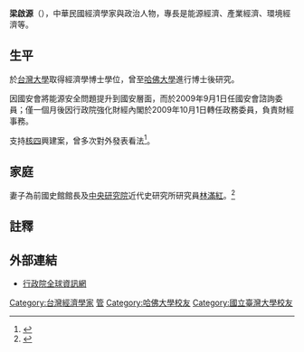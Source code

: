 {{Infobox_officeholder
| name = 梁啟源
| image name =
| width =200px
| sex = 男 
| party = 
| now = {{ROC}}政務委員
| period =2009年10月1日－2011年3月1日
| Native place = {{TWN-ROC}}
| nationality = {{ROC}}
| date of birth = {{Birth date and age|1946|10|29}}
| place of birth ={{TWN}}
| spouse = 林滿紅
| educate =
*臺灣大學經濟研究所博士<br><span style="color: blue;">（1974年-1979年）</span>	
*哈佛大學博士後研究<br><span style="color: blue;">（1980年-1983年、1989年-1990年）</span>
| past = 
*行政院主計處研究員<br><span style="color: blue;">（1973年2月-1973年8月）</span>
*行政院經濟建設委員會處員<br><span style="color: blue;">（1973年-1974年）</span>
*中央研究院經濟研究所助理研究員<br><span style="color: blue;">（1977年-1978年）</span>	
*中央研究院經濟研究所副研究員<br><span style="color: blue;">（1979年-1984年）</span>
*經濟部能源委員會研究委員<br><span style="color: blue;">（1980年-2005年）</span>
*哈佛大學Coordinate Researcher<br><span style="color: blue;">（1981年-1982年）</span>
*哈佛大學費正清研究中心訪問學者<br><span style="color: blue;">（1982年-1983年）</span>
*中央研究院經濟研究所研究員<br><span style="color: blue;">（1984年-）</span>
*[[國立臺灣工業技術學院|國立臺灣工業技術學院]]企管所兼任教授<br><span style="color: blue;">（1991年-1993年）</span>
*行政院環境保護署空氣污染防制基金管理委員<br><span style="color: blue;">（1996年-2000年）</span>
*經濟部油電價格諮詢委員會（現電力及天然氣價格諮詢會）委員<br><span style="color: blue;">（1996年-2009年8月）</span>
*臺灣綜合研究院顧問<br><span style="color: blue;">（1997年-）</span>
*中央研究院經濟研究所第一組組主任<br><span style="color: blue;">（1997年-2000年）</span>
*行政院環境保護署公害糾紛裁決會委員<br><span style="color: blue;">（1997年-2002年）</span>
*日本慶應大學商學部客座教授<br><span style="color: blue;">（2000年-2001年、2003年-2004年）</span>
*經濟部石油基金管理委員會委員<br><span style="color: blue;">（2001年-2009年8月）</span>
*日本京都大學經濟學部訪問學者<br><span style="color: blue;">（2003年-2004年）</span>
*財團法人國家政策研究基金會顧問、政策委員<br><span style="color: blue;">（2004年-2009年8月）</span>
*總統府科技諮詢委員會委員<br><span style="color: blue;">（2005年-2006年）</span>
*國立中央大學合聘教授<br><span style="color: blue;">（2006年-）</span>
*財團法人中華經濟研究院與中研院合聘研究員<br><span style="color: blue;">（2007年-2008年）</span>
*經濟部產業諮詢委員會委員<br><span style="color: blue;">（2007年-2009年8月）</span>
*行政院環境保護署溫室氣體減量指導委員會委員<br><span style="color: blue;">（2008年-2009年8月）</span>
*經濟部兼任顧問<br><span style="color: blue;">（2009年1月-2009年8月）</span>
*臺灣電力公司董事<br><span style="color: blue;">（2009年1月-2009年8月）</span>
*臺灣綜合研究院董事<br><span style="color: blue;">（2009年1月-2009年8月）</span>
*國家安全會議諮詢委員<br><span style="color: blue;">（2009年9月）</span>
*行政院政務委員<br><span style="color: blue;">（2009年10月-2011年3月1日）</span>
*財團法人中華經濟研究院董事長<br><span style="color: blue;">（2011年3月1日-2016年8月1日）</span>
}}
'''梁啟源'''（{{bd|1946年|10月29日|||}}），中華民國經濟學家與政治人物，專長是能源經濟、產業經濟、環境經濟等。

==生平==
於[[台灣大學|台灣大學]]取得經濟學博士學位，曾至[[哈佛大學|哈佛大學]]進行博士後研究。

因國安會將能源安全問題提升到國安層面，而於2009年9月1日任國安會諮詢委員；僅一個月後因行政院強化財經內閣於2009年10月1日轉任政務委員，負責財經事務。

支持[[核四|核四]]興建案，曾多次對外發表看法<ref>{{cite news| language =zh-tw| author =仇佩芬| url =http://tw.news.yahoo.com/%E6%A2%81%E5%95%9F%E6%BA%90-%E6%A0%B8%E7%81%BD%E5%83%8F%E8%B2%B7%E6%A8%82%E9%80%8F-%E6%A9%9F%E7%8E%87%E5%95%8F%E9%A1%8C-213001172.html| title =梁啟源︰核災像買樂透 機率問題| publisher =中國時報| date =2013年6月3日| accessdate =2013年6月3日| archive-date =2013年6月10日| archive-url =https://web.archive.org/web/20130610010200/http://tw.news.yahoo.com/%E6%A2%81%E5%95%9F%E6%BA%90-%E6%A0%B8%E7%81%BD%E5%83%8F%E8%B2%B7%E6%A8%82%E9%80%8F-%E6%A9%9F%E7%8E%87%E5%95%8F%E9%A1%8C-213001172.html| dead-url =no}}</ref>。

==家庭==
妻子為前國史館館長及[[中央研究院|中央研究院]]近代史研究所研究員[[林滿紅|林滿紅]]。<ref>{{Cite web |url=http://www.taiwan-panorama.com/show_issue.php?id=2008129712048C.TXT&table=0&cur_page=6&distype= |title=相親成婚，流露傳統一面 光華雜誌 2008年12月 |accessdate=2010-12-17 |archive-date=2011-11-13 |archive-url=https://web.archive.org/web/20111113052231/http://www.taiwan-panorama.com/show_issue.php?id=2008129712048C.TXT&table=0&cur_page=6&distype= |dead-url=no }}</ref>
==註釋==
{{reflist}}
==外部連結==
*[https://web.archive.org/web/20101204104802/http://www.ey.gov.tw/ct.asp?xItem=62436&ctNode=983&mp=1 行政院全球資訊網]


{{吳敦義內閣}}
{{DEFAULTSORT: Liang, Chi-Yuan}}
[[Category:台灣經濟學家|Category:台灣經濟學家]]
[[Category:國立中央大學教授|管]]
[[Category:哈佛大學校友|Category:哈佛大學校友]]
[[Category:國立臺灣大學校友|Category:國立臺灣大學校友]]